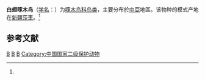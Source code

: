 {{Speciesbox
| taxon = Dendrocopos leucopterus
| status = LC
| status_system = iucn3.1
| status_ref = <ref>{{IUCN|id=22681130 |title=Dendrocopos leucopterus |assessors=[[BirdLife_International|BirdLife International]] |version=2018.2 |year=2016 |accessdate=1 October 2016}} 数据库資料包含說明此物種被編入無危級別的原因</ref>  
| image = White-winged Woodpecker.jpg
| image_caption = 攝於[[哈薩克|哈薩克]][[阿拉木圖州|阿拉木圖州]] 
| binomial_authority = （[[Tommaso_Salvadori|Salvadori]], 1870）<ref name='id2419'>{{cite web| url =http://www.bioinfo.cn/db05/BjdwSpecies.php?action=view&id=2419| title =白翅啄木鸟| work =《中国动物物种编目数据库》| publisher =中国科学院微生物研究所| author =中国科学院动物研究所| accessdate =2009-04-04| deadurl =yes| archiveurl =https://web.archive.org/web/20160305040843/http://www.bioinfo.cn/db05/BjdwSpecies.php?action=view&id=2419| archivedate =2016-03-05}}</ref>
| range_map = Dendrocopos leucopterus distribution map.png
| range_map_width = 250px
| range_map_caption = 白翅啄木鳥的分布範圍 
| synonyms = 
* ''''Picus (Dendrocopus)'' <small>[ [[Sic|sic]] ]</small> ''leucopterus''<br /><small>Salvadori, 1870</small> 
* ''Picoides leucopterus''<br /><small>（Salvadori, 1870）</small> 
}}

'''白翅啄木鸟'''（[[学名|学名]]：{{lang|la|''Dendrocopos leucopterus''}}）为[[啄木鸟科|啄木鸟科]][[鸟类|鸟类]]，主要分布於[[中亞|中亞]]地區。该物种的模式产地在[[新疆|新疆]][[莎車縣|莎車]]。<ref name='id2419'/>

== 参考文献 ==
{{reflist}}
{{鴷形目小作品}}

{{Taxonbar}}

[[Category:中國鳥類|B]]
[[Category:_啄木鸟属|B]]
[[Category:_1870年描述的鸟类|B]]
[[Category:中国国家二级保护动物|Category:中国国家二级保护动物]]